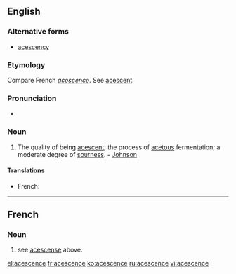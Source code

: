 ==English==

===Alternative forms===
* [[acescency]]

===Etymology===
Compare French ''[[acescence]]''. See [[acescent]].

===Pronunciation===
* {{IPA|/əˈsɛsəns/|lang=en}}

===Noun===
{{en-noun}}

# The quality of being [[acescent]]; the process of [[acetous]] fermentation; a moderate degree of [[sourness]]. - [[Johnson]]

====Translations====
{{trans-top|the quality of being acescent; the process of acetous fermentation}}
* French: {{t+|fr|acescence}}
{{trans-mid}}
{{trans-bottom}}

----

==French==

===Noun===
{{head|fr|noun|plural|[[acescences]]}}

# see [[acescense]] above.

[[el:acescence]]
[[fr:acescence]]
[[ko:acescence]]
[[ru:acescence]]
[[vi:acescence]]